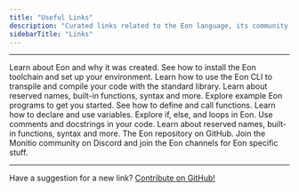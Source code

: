 ```yaml
---
title: "Useful Links"
description: "Curated links related to the Eon language, its community, and resources."
sidebarTitle: "Links"
---
```


---

<CardGroup cols={3}>
  <Card title="About" icon="users" href="/guides/about-eon/about">
    Learn about Eon and why it was created.
  </Card>
  <Card title="Quickstart" icon="download" href="/guides/get-started/quickstart">
    See how to install the Eon toolchain and set up your environment.
  </Card>
  <Card title="Development" icon="screwdriver-wrench" href="/guides/next-steps/developing">
    Learn how to use the Eon CLI to transpile and compile your code with the standard library.
  </Card>
</CardGroup>

<CardGroup cols={3}>
  <Card title="References" icon="book" href="/library/references">
    Learn about reserved names, built-in functions, syntax and more.
  </Card>
  <Card title="Examples" icon="star" href="/library/examples">
    Explore example Eon programs to get you started.
  </Card>
  <Card title="Functions" icon="function" href="/library/references/functions">
    See how to define and call functions.
  </Card>
</CardGroup>

<CardGroup cols={3}>
  <Card title="Variables" icon="x" href="/library/references/variables">
    Learn how to declare and use variables.
  </Card>
  <Card title="Loops & Conditionals" icon="repeat" href="/library/references/loops">
    Explore if, else, and loops in Eon.
  </Card>
  <Card title="Comments & Docstrings" icon="comment" href="/library/references/comments">
    Use comments and docstrings in your code.
  </Card>
</CardGroup>

<CardGroup cols={3}>
  <Card title="Docs" icon="book-open" href="/">
    Learn about reserved names, built-in functions, syntax and more.
  </Card>
  <Card title="GitHub" icon="github" href="https://github.com/monitio/eon">
    The Eon repository on GitHub.
  </Card>
  <Card title="Discord" icon="discord" href="https://dc.moniti.org">
    Join the Monitio community on Discord and join the Eon channels for Eon specific stuff.
  </Card>
</CardGroup>

---

Have a suggestion for a new link? [Contribute on GitHub\!](https://github.com/monitio/eon)
